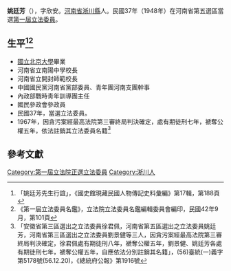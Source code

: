 {{Infobox Officeholder
|姓名=姚廷芳
|圖像=File:姚廷芳.jpg
|圖像大小=200px
|圖像說明=  
|字    =字欣安
|號    = 
|別名    = 
|出生名 = 
|出生日期 = 光緒三十二年丙午三月初十日〔1906年4月3日〕
|出生地點 = 
|逝世日期 = {{dda|1988|9|2|1906|4|3}}
|逝世地點 = 
|死因    = 
|墓地    = 
|墓地座標 = 
|籍貫    =[[河南省|河南省]][[淅川縣|淅川縣]]
|政黨    = 
|其他政黨 = 
|parents  = 
|配偶    = 
|伴侶    = 
|relatives  =  
|children  =  
|母校    = 
|著作    = 
|簽名    = 
|腳註    = 
|past    = 
}}
'''姚廷芳'''（{{bd|1906年|4月3日|1988年|9月2日}}），字欣安。[[河南省|河南省]][[淅川縣|淅川縣]]人。民國37年（1948年）在河南省第五選區當選[[第一屆立法委員|第一屆立法委員]]。

== 生平<ref>「姚廷芳先生行誼」，《國史館現藏民國人物傳記史料彙編》第17輯，第188頁</ref><ref>《第一屆立法委員名鑑》，立法院立法委員名鑑編輯委員會編印，民國42年9月，第101頁</ref> ==
* [[國立北京大學|國立北京大學]]畢業
* 河南省立南陽中學校長
* 河南省立開封師範校長
* 中國國民黨河南省黨部委員、青年團河南支團幹事
* 內政部戰時靑年訓導團主任
* 國民參政會參政員
* 民國37年，當選立法委員。
* 1967年，因貪污案經最高法院第三審終局判決確定，處有期徒刑七年，褫奪公權五年，依法註銷其立法委員名籍<ref>「安徽省第三區選出之立法委員徐君佩，河南省第五區選出之立法委員姚廷芳，河南省第三區選出之立法委員劉景健等三人，因貪污案經最高法院第三審終局判決確定，徐君佩處有期徒刑八年，褫奪公權五年，劉景健、姚廷芳各處有期徒刑七年，褫奪公權五年，自應依法分別註銷其名籍」，(56)臺統(一)義字第5178號(56.12.20)，《總統府公報》第1916號</ref>
== 參考文獻 ==
{{reflist}}
{{中華民國第四屆國民參政會參政員}}
{{中華民國第一屆立法委員}}
[[Category:第一屆立法院正選立法委員|Category:第一屆立法院正選立法委員]]
[[Category:淅川人|Category:淅川人]]